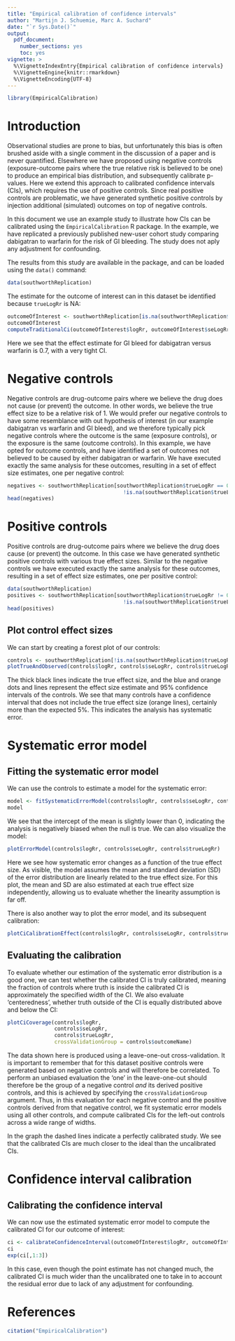 ---
title: "Empirical calibration of confidence intervals"
author: "Martijn J. Schuemie, Marc A. Suchard"
date: "`r Sys.Date()`"
output:
  pdf_document:
    number_sections: yes
    toc: yes
vignette: >
  %\VignetteIndexEntry{Empirical calibration of confidence intervals}
  %\VignetteEngine{knitr::rmarkdown}
  %\VignetteEncoding{UTF-8}
---

```{r, echo = FALSE, message = FALSE, warning = FALSE}
library(EmpiricalCalibration)
```

# Introduction

Observational studies are prone to bias, but unfortunately this bias is often brushed aside with a single comment in the discussion of a paper and is never quantified. Elsewhere we have proposed using negative controls (exposure-outcome pairs where the true relative risk is believed to be one) to produce an empirical bias distribution, and subsequently calibrate p-values. Here we extend this approach to calibrated confidence intervals (CIs), which requires the use of positive controls. Since real positive controls are problematic, we have generated synthetic positive controls by injection additional (simulated) outcomes on top of negative controls.

In this document we use an example study to illustrate how CIs can be calibrated using the `EmpiricalCalibration` R package. In the example, we have replicated a previously published new-user cohort study comparing dabigatran to warfarin for the risk of GI bleeding. The study does not aply any
adjustment for confounding. 

The results from this study are available in the package, and can be loaded using the `data()` command:

```{r}
data(southworthReplication)
```

The estimate for the outcome of interest can in this dataset be identified because `trueLogRr` is NA:

```{r}
outcomeOfInterest <- southworthReplication[is.na(southworthReplication$trueLogRr), ]
outcomeOfInterest
computeTraditionalCi(outcomeOfInterest$logRr, outcomeOfInterest$seLogRr)
```

Here we see that the effect estimate for GI bleed for dabigatran versus warfarin is 0.7, with a very tight CI.

# Negative controls

Negative controls are drug-outcome pairs where we believe the drug does not cause (or prevent) the outcome. In other words, we believe the true effect size to be a relative risk of 1. We would prefer our negative controls to have some resemblance with out hypothesis of interest (in our example dabigatran vs warfarin and GI bleed), and we therefore typically pick negative controls where the outcome is the same (exposure controls), or the exposure is the same (outcome controls). In this example, we have opted for outcome controls, and have identified a set of outcomes not believed to be caused by either dabigatran or warfarin. We have executed exactly the same analysis for these outcomes, resulting in a set of effect size estimates, one per negative control:

```{r}
negatives <- southworthReplication[southworthReplication$trueLogRr == 0 &
                                     !is.na(southworthReplication$trueLogRr), ]
head(negatives)
```

# Positive controls

Positive controls are drug-outcome pairs where we believe the drug does cause (or prevent) the outcome. In this case we have generated synthetic positive controls with various true effect sizes. Similar to the negative controls we have executed exactly the same analysis for these outcomes, resulting in a set of effect size estimates, one per positive control:

```{r}
data(southworthReplication)
positives <- southworthReplication[southworthReplication$trueLogRr != 0 &
                                     !is.na(southworthReplication$trueLogRr), ]
head(positives)
```

## Plot control effect sizes

We can start by creating a forest plot of our controls:

```{r fig.height=7}
controls <- southworthReplication[!is.na(southworthReplication$trueLogRr), ]
plotTrueAndObserved(controls$logRr, controls$seLogRr, controls$trueLogRr)
```

The thick black lines indicate the true effect size, and the blue and orange dots and lines represent the effect size estimate and 95% confidence intervals of the controls. We see that many controls have a confidence interval that does not include the true effect size (orange lines), certainly more than the expected 5%. This indicates the analysis has systematic error.

# Systematic error model

## Fitting the systematic error model

We can use the controls to estimate a model for the systematic error:


```{r}
model <- fitSystematicErrorModel(controls$logRr, controls$seLogRr, controls$trueLogRr)
model
```

We see that the intercept of the mean is slightly lower than 0, indicating the analysis is negatively biased when the null is true. We can also visualize the model:

```{r}
plotErrorModel(controls$logRr, controls$seLogRr, controls$trueLogRr)
```

Here we see how systematic error changes as a function of the true effect size. As visible, the model assumes the mean and standard deviation (SD) of the error distribution are linearly related to the true effect size. For this plot, the mean and SD are also estimated at each true effect size independently, allowing us to evaluate whether the linearity assumption is far off. 

There is also another way to plot the error model, and its subsequent calibration:

```{r fig.width=13, fig.height=2.8, out.width="100%"}
plotCiCalibrationEffect(controls$logRr, controls$seLogRr, controls$trueLogRr)
```

## Evaluating the calibration

To evaluate whether our estimation of the systematic error distribution is a good one, we can test whether the calibrated CI is truly calibrated, meaning the fraction of controls where truth is inside the calibrated CI is approximately the specified width of the CI. We also evaluate 'centeredness', whether truth outside of the CI is equally distributed above and below the CI:

```{r}
plotCiCoverage(controls$logRr,
               controls$seLogRr,
               controls$trueLogRr,
               crossValidationGroup = controls$outcomeName)
```

The data shown here is produced using a leave-one-out cross-validation. It is important to remember that for this dataset positive controls were generated based on negative controls and will therefore be correlated. To perform an unbiased evaluation the 'one' in the leave-one-out should therefore be the group of a negative control *and* its derived positive controls, and this is achieved by specifying the `crossValidationGroup` argument. Thus, in this evaluation for each negative control and the positive controls derived from that negative control, we fit systematic error models using all other controls, and compute calibrated CIs for the left-out controls across a wide range of widths. 

In the graph the dashed lines indicate a perfectly calibrated study. We see that the calibrated CIs are much closer to the ideal than the uncalibrated CIs.

# Confidence interval calibration

## Calibrating the confidence interval

We can now use the estimated systematic error model to compute the calibrated CI for our outcome of interest:
```{r}
ci <- calibrateConfidenceInterval(outcomeOfInterest$logRr, outcomeOfInterest$seLogRr, model)
ci
exp(ci[,1:3])
```

In this case, even though the point estimate has not changed much, the calibrated CI is much wider than the uncalibrated one to take in to account the residual error due to lack of any adjustment for confounding.

# References

```{r tidy=TRUE,evale=TRUE}
citation("EmpiricalCalibration")
```
